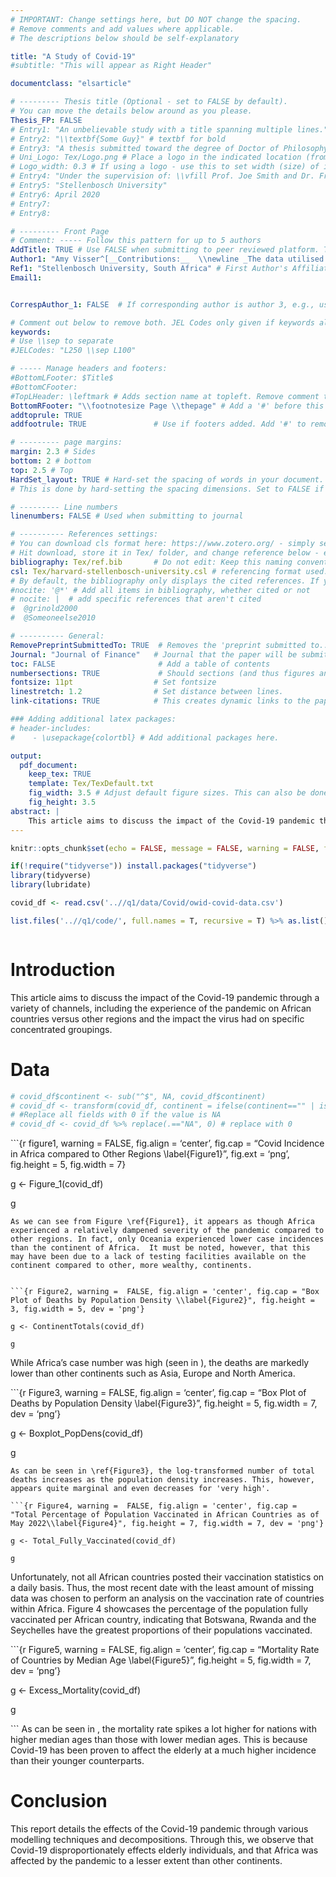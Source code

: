 ```yaml
---
# IMPORTANT: Change settings here, but DO NOT change the spacing.
# Remove comments and add values where applicable.
# The descriptions below should be self-explanatory

title: "A Study of Covid-19"
#subtitle: "This will appear as Right Header"

documentclass: "elsarticle"

# --------- Thesis title (Optional - set to FALSE by default).
# You can move the details below around as you please.
Thesis_FP: FALSE
# Entry1: "An unbelievable study with a title spanning multiple lines."
# Entry2: "\\textbf{Some Guy}" # textbf for bold
# Entry3: "A thesis submitted toward the degree of Doctor of Philosophy"
# Uni_Logo: Tex/Logo.png # Place a logo in the indicated location (from your root, e.g. defaults to ~/Tex/Logo.png) and uncomment this line. Leave uncommented for no image
# Logo_width: 0.3 # If using a logo - use this to set width (size) of image
# Entry4: "Under the supervision of: \\vfill Prof. Joe Smith and Dr. Frank Smith"
# Entry5: "Stellenbosch University"
# Entry6: April 2020
# Entry7:
# Entry8:

# --------- Front Page
# Comment: ----- Follow this pattern for up to 5 authors
AddTitle: TRUE # Use FALSE when submitting to peer reviewed platform. This will remove author names.
Author1: "Amy Visser^[__Contributions:__  \\newline _The data utilised in this report has been kindly provided by Our World in Data._]"  # First Author - note the thanks message displayed as an italic footnote of first page.
Ref1: "Stellenbosch University, South Africa" # First Author's Affiliation
Email1: 


CorrespAuthor_1: FALSE  # If corresponding author is author 3, e.g., use CorrespAuthor_3: TRUE

# Comment out below to remove both. JEL Codes only given if keywords also given.
keywords: 
# Use \\sep to separate
#JELCodes: "L250 \\sep L100"

# ----- Manage headers and footers:
#BottomLFooter: $Title$
#BottomCFooter:
#TopLHeader: \leftmark # Adds section name at topleft. Remove comment to add it.
BottomRFooter: "\\footnotesize Page \\thepage" # Add a '#' before this line to remove footer.
addtoprule: TRUE
addfootrule: TRUE               # Use if footers added. Add '#' to remove line.

# --------- page margins:
margin: 2.3 # Sides
bottom: 2 # bottom
top: 2.5 # Top
HardSet_layout: TRUE # Hard-set the spacing of words in your document. This will stop LaTeX squashing text to fit on pages, e.g.
# This is done by hard-setting the spacing dimensions. Set to FALSE if you want LaTeX to optimize this for your paper.

# --------- Line numbers
linenumbers: FALSE # Used when submitting to journal

# ---------- References settings:
# You can download cls format here: https://www.zotero.org/ - simply search for your institution. You can also edit and save cls formats here: https://editor.citationstyles.org/about/
# Hit download, store it in Tex/ folder, and change reference below - easy.
bibliography: Tex/ref.bib       # Do not edit: Keep this naming convention and location.
csl: Tex/harvard-stellenbosch-university.csl # referencing format used.
# By default, the bibliography only displays the cited references. If you want to change this, you can comment out one of the following:
#nocite: '@*' # Add all items in bibliography, whether cited or not
# nocite: |  # add specific references that aren't cited
#  @grinold2000
#  @Someoneelse2010

# ---------- General:
RemovePreprintSubmittedTo: TRUE  # Removes the 'preprint submitted to...' at bottom of titlepage
Journal: "Journal of Finance"   # Journal that the paper will be submitting to, if RemovePreprintSubmittedTo is set to TRUE.
toc: FALSE                       # Add a table of contents
numbersections: TRUE             # Should sections (and thus figures and tables) be numbered?
fontsize: 11pt                  # Set fontsize
linestretch: 1.2                # Set distance between lines.
link-citations: TRUE            # This creates dynamic links to the papers in reference list.

### Adding additional latex packages:
# header-includes:
#    - \usepackage{colortbl} # Add additional packages here.

output:
  pdf_document:
    keep_tex: TRUE
    template: Tex/TexDefault.txt
    fig_width: 3.5 # Adjust default figure sizes. This can also be done in the chunks of the text.
    fig_height: 3.5
abstract: |
    This article aims to discuss the impact of the Covid-19 pandemic through a variety of channels, including the experience of the pandemic on African countries versus other regions, the impact the virus had on specific concentrated groupings, and the effect of speed of increased hospitalisation facilities on ICU admissions over the period. 
---
```


<!-- First: Set your default preferences for chunk options: -->

<!-- If you want a chunk's code to be printed, set echo = TRUE. message = FALSE stops R printing ugly package loading details in your final paper too. I also suggest setting warning = FALSE and checking for warnings in R, else you might find ugly warnings in your paper. -->

```r
knitr::opts_chunk$set(echo = FALSE, message = FALSE, warning = FALSE, fig.width = 6, fig.height = 5, fig.pos="H", fig.pos = 'H')

if(!require("tidyverse")) install.packages("tidyverse")
library(tidyverse)
library(lubridate)

covid_df <- read.csv('..//q1/data/Covid/owid-covid-data.csv')

list.files('..//q1/code/', full.names = T, recursive = T) %>% as.list() %>% walk(~source(.))



```


<!-- ############################## -->
<!-- # Start Writing here: -->
<!-- ############################## -->

# Introduction \label{Introduction}

This article aims to discuss the impact of the Covid-19 pandemic through a variety of channels, including the experience of the pandemic on African countries versus other regions and the impact the virus had on specific concentrated groupings. 


# Data  \label{Findings}

```r

# covid_df$continent <- sub("^$", NA, covid_df$continent)
# covid_df <- transform(covid_df, continent = ifelse(continent=="" | is.na(continent), location, continent))
# #Replace all fields with 0 if the value is NA
# covid_df <- covid_df %>% replace(.=="NA", 0) # replace with 0
```


```{r figure1,  warning =  FALSE, fig.align = 'center', fig.cap = "Covid Incidence in Africa compared to Other Regions \\label{Figure1}", fig.ext = 'png', fig.height = 5, fig.width = 7}

g <- Figure_1(covid_df)

g
```
As we can see from Figure \ref{Figure1}, it appears as though Africa experienced a relatively dampened severity of the pandemic compared to other regions. In fact, only Oceania experienced lower case incidences than the continent of Africa.  It must be noted, however, that this may have been due to a lack of testing facilities available on the continent compared to other, more wealthy, continents. 


```{r Figure2, warning =  FALSE, fig.align = 'center', fig.cap = "Box Plot of Deaths by Population Density \\label{Figure2}", fig.height = 3, fig.width = 5, dev = 'png'}

g <- ContinentTotals(covid_df)

g

```
While Africa's case number was high (seen in \ref{Figure2}), the deaths are markedly lower than other continents such as Asia, Europe and North America. 



```{r Figure3, warning =  FALSE, fig.align = 'center', fig.cap = "Box Plot of Deaths by Population Density \\label{Figure3}", fig.height = 5, fig.width = 7, dev = 'png'}

g <- Boxplot_PopDens(covid_df)

g

```
As can be seen in \ref{Figure3}, the log-transformed number of total deaths increases as the population density increases. This, however, appears quite marginal and even decreases for 'very high'. 

```{r Figure4, warning =  FALSE, fig.align = 'center', fig.cap = "Total Percentage of Population Vaccinated in African Countries as of May 2022\\label{Figure4}", fig.height = 7, fig.width = 7, dev = 'png'}

g <- Total_Fully_Vaccinated(covid_df)

g
```
Unfortunately, not all African countries posted their vaccination statistics on a daily basis. Thus, the most recent date with the least amount of missing data was chosen to perform an analysis on the vaccination rate of countries within Africa. Figure 4 showcases the percentage of the population fully vaccinated per African country, indicating that Botswana, Rwanda and the Seychelles have the greatest proportions of their populations vaccinated. 


```{r Figure5, warning =  FALSE, fig.align = 'center', fig.cap = "Mortality Rate of Countries by Median Age \\label{Figure5}", fig.height = 5, fig.width = 7, dev = 'png'}

g <- Excess_Mortality(covid_df)

g

```
As can be seen in \ref{Figure5}, the mortality rate spikes a lot higher for nations with higher median ages than those with lower median ages. This is because Covid-19 has been proven to affect the elderly at a much higher incidence than their younger counterparts. 

# Conclusion \label{Conclusion}
This report details the effects of the Covid-19 pandemic through various modelling techniques and decompositions. Through this, we observe that Covid-19 disproportionately effects elderly individuals, and that Africa was affected by the pandemic to a lesser extent than other continents. 
